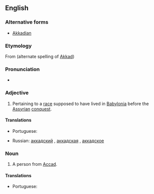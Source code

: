 ==English==

===Alternative forms===
* [[Akkadian]]

===Etymology===
From {{term|Accad|lang=en}} (alternate spelling of [[Akkad]]) {{suffix||ian}}

===Pronunciation===
* {{IPA|/əˈkeɪdiən/|/əˈkɑdiən/|lang=en}}

===Adjective===
{{en-adj}}

# Pertaining to a [[race]] supposed to have lived in [[Babylonia]] before the [[Assyrian]] [[conquest]].

====Translations====
{{trans-top|pertaining to a race supposed to have lived in Babylonia before the Assyrian conquest}}
* Portuguese: {{t|pt|acadiano|m}}
{{trans-mid}}
* Russian: [[аккадский]] {{m}}, [[аккадская]] {{f}}, [[аккадское]] {{n}}
{{trans-bottom}}

===Noun===
{{en-noun}}

# A person from [[Accad]].

====Translations====
{{trans-top|A person from Accad}}
* Portuguese: {{t|pt|acadiano|m}}
{{trans-mid}}
{{trans-bottom}}
